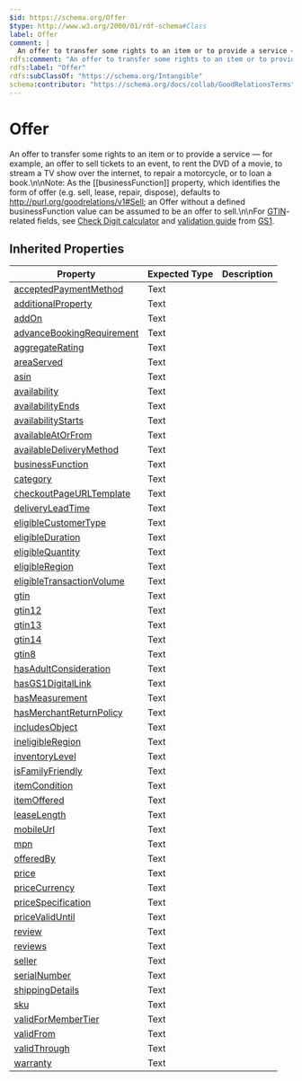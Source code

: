 ```yaml
---
$id: https://schema.org/Offer
$type: http://www.w3.org/2000/01/rdf-schema#Class
label: Offer
comment: |
  An offer to transfer some rights to an item or to provide a service — for example, an offer to sell tickets to an event, to rent the DVD of a movie, to stream a TV show over the internet, to repair a motorcycle, or to loan a book.\n\nNote: As the [[businessFunction]] property, which identifies the form of offer (e.g. sell, lease, repair, dispose), defaults to http://purl.org/goodrelations/v1#Sell; an Offer without a defined businessFunction value can be assumed to be an offer to sell.\n\nFor [GTIN](http://www.gs1.org/barcodes/technical/idkeys/gtin)-related fields, see [Check Digit calculator](http://www.gs1.org/barcodes/support/check_digit_calculator) and [validation guide](http://www.gs1us.org/resources/standards/gtin-validation-guide) from [GS1](http://www.gs1.org/).
rdfs:comment: "An offer to transfer some rights to an item or to provide a service — for example, an offer to sell tickets to an event, to rent the DVD of a movie, to stream a TV show over the internet, to repair a motorcycle, or to loan a book.\\n\\nNote: As the [[businessFunction]] property, which identifies the form of offer (e.g. sell, lease, repair, dispose), defaults to http://purl.org/goodrelations/v1#Sell; an Offer without a defined businessFunction value can be assumed to be an offer to sell.\\n\\nFor [GTIN](http://www.gs1.org/barcodes/technical/idkeys/gtin)-related fields, see [Check Digit calculator](http://www.gs1.org/barcodes/support/check_digit_calculator) and [validation guide](http://www.gs1us.org/resources/standards/gtin-validation-guide) from [GS1](http://www.gs1.org/)."
rdfs:label: "Offer"
rdfs:subClassOf: "https://schema.org/Intangible"
schema:contributor: "https://schema.org/docs/collab/GoodRelationsTerms"
---
```


# Offer

An offer to transfer some rights to an item or to provide a service — for example, an offer to sell tickets to an event, to rent the DVD of a movie, to stream a TV show over the internet, to repair a motorcycle, or to loan a book.\n\nNote: As the [[businessFunction]] property, which identifies the form of offer (e.g. sell, lease, repair, dispose), defaults to http://purl.org/goodrelations/v1#Sell; an Offer without a defined businessFunction value can be assumed to be an offer to sell.\n\nFor [GTIN](http://www.gs1.org/barcodes/technical/idkeys/gtin)-related fields, see [Check Digit calculator](http://www.gs1.org/barcodes/support/check_digit_calculator) and [validation guide](http://www.gs1us.org/resources/standards/gtin-validation-guide) from [GS1](http://www.gs1.org/).

## Inherited Properties

| Property | Expected Type | Description |
| --- | --- | --- |
| [acceptedPaymentMethod](https://schema.org/acceptedPaymentMethod) | Text |  |
| [additionalProperty](https://schema.org/additionalProperty) | Text |  |
| [addOn](https://schema.org/addOn) | Text |  |
| [advanceBookingRequirement](https://schema.org/advanceBookingRequirement) | Text |  |
| [aggregateRating](https://schema.org/aggregateRating) | Text |  |
| [areaServed](https://schema.org/areaServed) | Text |  |
| [asin](https://schema.org/asin) | Text |  |
| [availability](https://schema.org/availability) | Text |  |
| [availabilityEnds](https://schema.org/availabilityEnds) | Text |  |
| [availabilityStarts](https://schema.org/availabilityStarts) | Text |  |
| [availableAtOrFrom](https://schema.org/availableAtOrFrom) | Text |  |
| [availableDeliveryMethod](https://schema.org/availableDeliveryMethod) | Text |  |
| [businessFunction](https://schema.org/businessFunction) | Text |  |
| [category](https://schema.org/category) | Text |  |
| [checkoutPageURLTemplate](https://schema.org/checkoutPageURLTemplate) | Text |  |
| [deliveryLeadTime](https://schema.org/deliveryLeadTime) | Text |  |
| [eligibleCustomerType](https://schema.org/eligibleCustomerType) | Text |  |
| [eligibleDuration](https://schema.org/eligibleDuration) | Text |  |
| [eligibleQuantity](https://schema.org/eligibleQuantity) | Text |  |
| [eligibleRegion](https://schema.org/eligibleRegion) | Text |  |
| [eligibleTransactionVolume](https://schema.org/eligibleTransactionVolume) | Text |  |
| [gtin](https://schema.org/gtin) | Text |  |
| [gtin12](https://schema.org/gtin12) | Text |  |
| [gtin13](https://schema.org/gtin13) | Text |  |
| [gtin14](https://schema.org/gtin14) | Text |  |
| [gtin8](https://schema.org/gtin8) | Text |  |
| [hasAdultConsideration](https://schema.org/hasAdultConsideration) | Text |  |
| [hasGS1DigitalLink](https://schema.org/hasGS1DigitalLink) | Text |  |
| [hasMeasurement](https://schema.org/hasMeasurement) | Text |  |
| [hasMerchantReturnPolicy](https://schema.org/hasMerchantReturnPolicy) | Text |  |
| [includesObject](https://schema.org/includesObject) | Text |  |
| [ineligibleRegion](https://schema.org/ineligibleRegion) | Text |  |
| [inventoryLevel](https://schema.org/inventoryLevel) | Text |  |
| [isFamilyFriendly](https://schema.org/isFamilyFriendly) | Text |  |
| [itemCondition](https://schema.org/itemCondition) | Text |  |
| [itemOffered](https://schema.org/itemOffered) | Text |  |
| [leaseLength](https://schema.org/leaseLength) | Text |  |
| [mobileUrl](https://schema.org/mobileUrl) | Text |  |
| [mpn](https://schema.org/mpn) | Text |  |
| [offeredBy](https://schema.org/offeredBy) | Text |  |
| [price](https://schema.org/price) | Text |  |
| [priceCurrency](https://schema.org/priceCurrency) | Text |  |
| [priceSpecification](https://schema.org/priceSpecification) | Text |  |
| [priceValidUntil](https://schema.org/priceValidUntil) | Text |  |
| [review](https://schema.org/review) | Text |  |
| [reviews](https://schema.org/reviews) | Text |  |
| [seller](https://schema.org/seller) | Text |  |
| [serialNumber](https://schema.org/serialNumber) | Text |  |
| [shippingDetails](https://schema.org/shippingDetails) | Text |  |
| [sku](https://schema.org/sku) | Text |  |
| [validForMemberTier](https://schema.org/validForMemberTier) | Text |  |
| [validFrom](https://schema.org/validFrom) | Text |  |
| [validThrough](https://schema.org/validThrough) | Text |  |
| [warranty](https://schema.org/warranty) | Text |  |
